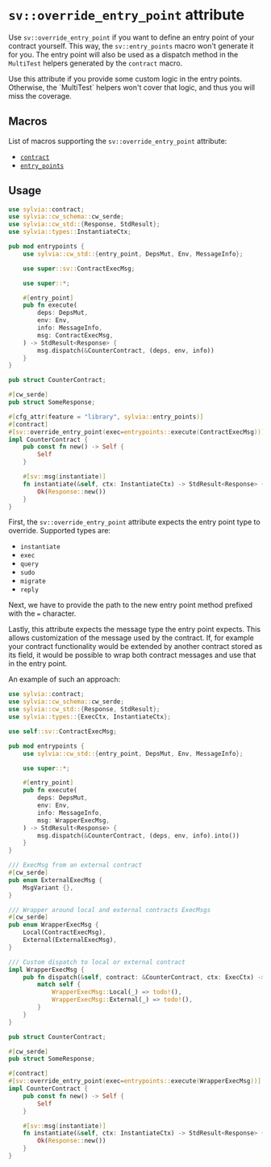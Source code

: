 
# `sv::override_entry_point` attribute

Use `sv::override_entry_point` if you want to define an entry point of your
contract yourself. This way, the `sv::entry_points` macro won't generate it for
you. The entry point will also be used as a dispatch method in the `MultiTest`
helpers generated by the `contract` macro.

<Callout>
  Use this attribute if you provide some custom logic in the entry points.
  Otherwise, the `MultiTest` helpers won't cover that logic, and thus you will
  miss the coverage.
</Callout>

## Macros

List of macros supporting the `sv::override_entry_point` attribute:

- [`contract`](https://docs.rs/sylvia/latest/sylvia/attr.contract.html)
- [`entry_points`](https://docs.rs/sylvia/latest/sylvia/attr.entry_points.html)

## Usage

```rust
use sylvia::contract;
use sylvia::cw_schema::cw_serde;
use sylvia::cw_std::{Response, StdResult};
use sylvia::types::InstantiateCtx;

pub mod entrypoints {
    use sylvia::cw_std::{entry_point, DepsMut, Env, MessageInfo};

    use super::sv::ContractExecMsg;

    use super::*;

    #[entry_point]
    pub fn execute(
        deps: DepsMut,
        env: Env,
        info: MessageInfo,
        msg: ContractExecMsg,
    ) -> StdResult<Response> {
        msg.dispatch(&CounterContract, (deps, env, info))
    }
}

pub struct CounterContract;

#[cw_serde]
pub struct SomeResponse;

#[cfg_attr(feature = "library", sylvia::entry_points)]
#[contract]
#[sv::override_entry_point(exec=entrypoints::execute(ContractExecMsg))]
impl CounterContract {
    pub const fn new() -> Self {
        Self
    }

    #[sv::msg(instantiate)]
    fn instantiate(&self, ctx: InstantiateCtx) -> StdResult<Response> {
        Ok(Response::new())
    }
}
```

First, the `sv::override_entry_point` attribute expects the entry point type to
override. Supported types are:

- `instantiate`
- `exec`
- `query`
- `sudo`
- `migrate`
- `reply`

Next, we have to provide the path to the new entry point method prefixed with
the `=` character.

Lastly, this attribute expects the message type the entry point expects. This
allows customization of the message used by the contract. If, for example your
contract functionality would be extended by another contract stored as its
field, it would be possible to wrap both contract messages and use that in the
entry point.

An example of such an approach:

```rust
use sylvia::contract;
use sylvia::cw_schema::cw_serde;
use sylvia::cw_std::{Response, StdResult};
use sylvia::types::{ExecCtx, InstantiateCtx};

use self::sv::ContractExecMsg;

pub mod entrypoints {
    use sylvia::cw_std::{entry_point, DepsMut, Env, MessageInfo};

    use super::*;

    #[entry_point]
    pub fn execute(
        deps: DepsMut,
        env: Env,
        info: MessageInfo,
        msg: WrapperExecMsg,
    ) -> StdResult<Response> {
        msg.dispatch(&CounterContract, (deps, env, info).into())
    }
}

/// ExecMsg from an external contract
#[cw_serde]
pub enum ExternalExecMsg {
    MsgVariant {},
}

/// Wrapper around local and external contracts ExecMsgs
#[cw_serde]
pub enum WrapperExecMsg {
    Local(ContractExecMsg),
    External(ExternalExecMsg),
}

/// Custom dispatch to local or external contract
impl WrapperExecMsg {
    pub fn dispatch(&self, contract: &CounterContract, ctx: ExecCtx) -> StdResult<Response> {
        match self {
            WrapperExecMsg::Local(_) => todo!(),
            WrapperExecMsg::External(_) => todo!(),
        }
    }
}

pub struct CounterContract;

#[cw_serde]
pub struct SomeResponse;

#[contract]
#[sv::override_entry_point(exec=entrypoints::execute(WrapperExecMsg))]
impl CounterContract {
    pub const fn new() -> Self {
        Self
    }

    #[sv::msg(instantiate)]
    fn instantiate(&self, ctx: InstantiateCtx) -> StdResult<Response> {
        Ok(Response::new())
    }
}
```
